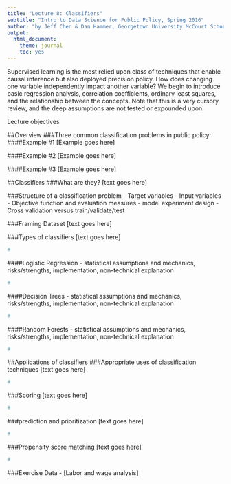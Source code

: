 ```yaml
---
title: "Lecture 8: Classifiers"
subtitle: "Intro to Data Science for Public Policy, Spring 2016"
author: "by Jeff Chen & Dan Hammer, Georgetown University McCourt School of Public Policy"
output: 
  html_document: 
    theme: journal
    toc: yes
---
```


Supervised learning is the most relied upon class of techniques that enable causal inference but also deployed precision policy. How does changing one variable independently impact another variable? We begin to introduce basic regression analysis, correlation coefficients, ordinary least squares, and the relationship between the concepts. Note that this is a very cursory review, and the deep assumptions are not tested or expounded upon.

Lecture objectives

##Overview
###Three common classification problems in public policy:
####Example #1
[Example goes here]

####Example #2
[Example goes here]

####Example #3
[Example goes here]

##Classifiers
###What are they?
[text goes here]

###Structure of a classification problem
- Target variables
- Input variables
- Objective function and evaluation measures
- model experiment design
- Cross validation versus train/validate/test

###Framing Dataset
[text goes here]

###Types of classifiers
[text goes here]

```r
#
```


####Logistic Regression
- statistical assumptions and mechanics, risks/strengths, implementation, non-technical explanation
```r
#
```


####Decision Trees
- statistical assumptions and mechanics, risks/strengths, implementation, non-technical explanation
```r
#
```


####Random Forests
- statistical assumptions and mechanics, risks/strengths, implementation, non-technical explanation
```r
#
```

##Applications of classifiers
###Appropriate uses of classification techniques
[text goes here]

```r
#
```
###Scoring
[text goes here]

```r
#
```

###prediction and prioritization
[text goes here]

```r
#
```

###Propensity score matching
[text goes here]

```r
#
```


###Exercise Data
- [Labor and wage analysis]
